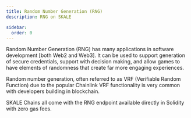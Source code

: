 ```yaml
---
title: Random Number Generation (RNG)
description: RNG on SKALE

sidebar:
  order: 0
---
```



Random Number Generation (RNG) has many applications in software development [both Web2 and Web3].
It can be used to support generation of secure credentials, support with decision making, 
and allow games to have elements of randomness that create far more engaging experiences.

Random number generation, often referred to as VRF (Verifiable Random Function) due to
the popular Chainlink VRF functionality is very common with developers building in blockchain.

SKALE Chains all come with the RNG endpoint available directly in Solidity with zero gas fees.

<CardGrid>
	<LinkCard
		title="SKALE RNG"
		href="/builders/tools/rng/skale-rng"
		description="SKALE Native Oracle"
	/>
</CardGrid>
